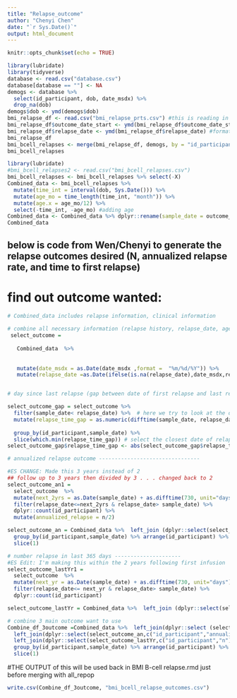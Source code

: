 ```yaml
---
title: "Relapse_outcome"
author: "Chenyi Chen"
date: "`r Sys.Date()`"
output: html_document
---
```


```r
knitr::opts_chunk$set(echo = TRUE)
```


```r
library(lubridate)
library(tidyverse)
database <- read.csv("database.csv")
database[database == ""] <- NA
demogs <- database %>% 
  select(id_participant, dob, date_msdx) %>% 
  drop_na(dob)
demogs$dob <- ymd(demogs$dob)
bmi_relapse_df <- read.csv("bmi_relapse_prts.csv") #this is reading in the outpiut from relapse_query_es.rmd
bmi_relapse_df$outcome_date_start <- ymd(bmi_relapse_df$outcome_date_start)
bmi_relapse_df$relapse_date <- ymd(bmi_relapse_df$relapse_date) #formatting dates
bmi_relapse_df
bmi_bcell_relapses <- merge(bmi_relapse_df, demogs, by = "id_participant", all.x = TRUE)
bmi_bcell_relapses
```

```r
library(lubridate)
#bmi_bcell_relapses2 <- read.csv("bmi_bcell_relapses.csv")
bmi_bcell_relapses <- bmi_bcell_relapses %>% select(-X)
Combined_data <- bmi_bcell_relapses %>% 
  mutate(time_int = interval(dob, Sys.Date())) %>% 
  mutate(age_mo = time_length(time_int, "month")) %>% 
  mutate(age.x = age_mo/12) %>% 
  select(-time_int, -age_mo) #adding age
Combined_data <- Combined_data %>% dplyr::rename(sample_date = outcome_date_start)
Combined_data
```


## below is code from Wen/Chenyi to generate the relapse outcomes desired (N, annualized relapse rate, and time to first relapse)

# find out outcome wanted: 
```r

# Combined_data includes relapse information, clinical information 

# combine all necessary information (relapse history, relapse_date, age, diagnosis date and  sex etc.)
 select_outcome = 
   
   Combined_data  %>% 
   
   
   mutate(date_msdx = as.Date(date_msdx ,format =  "%m/%d/%Y")) %>% 
   mutate(relapse_date =as.Date(ifelse(is.na(relapse_date),date_msdx,relapse_date)))


# day since last relapse (gap between date of first relapse and last relapse) --------------------

select_outcome_gap = select_outcome %>%
  filter(sample_date< relapse_date) %>%  # here we try to look at the data after the outcome start date
  mutate(relapse_time_gap = as.numeric(difftime(sample_date, relapse_date, unit="days")), age = age.x) %>% #find out the time between sample collection and relapse
  
  group_by(id_participant,sample_date) %>%  
  slice(which.min(relapse_time_gap)) # select the closest date of relapse 
select_outcome_gap$relapse_time_gap <- abs(select_outcome_gap$relapse_time_gap)

```

```r
# annualized relapse outcome --------------------------------

#ES CHANGE: Made this 3 years instead of 2
## follow up to 3 years then divided by 3 . . . changed back to 2
select_outcome_an1 = 
  select_outcome  %>% 
  mutate(next_2yrs = as.Date(sample_date) + as.difftime(730, unit="days")) %>%
  filter(relapse_date<=next_2yrs & relapse_date> sample_date) %>% 
  dplyr::count(id_participant) %>% 
  mutate(annualized_relapse = n/2)

select_outcome_an = Combined_data %>%  left_join (dplyr::select(select_outcome_an1,id_participant,annualized_relapse)) %>% mutate(annualized_relapse = ifelse(is.na(annualized_relapse), 0, annualized_relapse))  %>%
  group_by(id_participant,sample_date) %>% arrange(id_participant) %>% 
  slice(1)
```


```r
# number relapse in last 365 days ---------------------
#ES Edit: I'm making this within the 2 years following first infusion
select_outcome_lastYr1 = 
  select_outcome  %>% 
  mutate(next_yr = as.Date(sample_date) + as.difftime(730, unit="days")) %>%
  filter(relapse_date<= next_yr & relapse_date> sample_date) %>% 
  dplyr::count(id_participant)

select_outcome_lastYr = Combined_data %>%  left_join (dplyr::select(select_outcome_lastYr1,id_participant,n)) %>% mutate(n = ifelse(is.na(n), 0, n))
```


```r
# combine 3 main outcome want to use
Combine_df_3outcome =Combined_data %>%  left_join(dplyr::select (select_outcome_gap, c("id_participant","relapse_time_gap") ))  %>%    
  left_join(dplyr::select(select_outcome_an,c("id_participant","annualized_relapse"))) %>% 
  left_join(dplyr::select(select_outcome_lastYr,c("id_participant","n")))   %>% 
  group_by(id_participant,sample_date) %>% arrange(id_participant) %>% 
  slice(1)
```
#THE OUTPUT of this will be used back in BMI B-cell relapse.rmd just before merging with all_repop
```r
write.csv(Combine_df_3outcome, "bmi_bcell_relapse_outcomes.csv")
```













